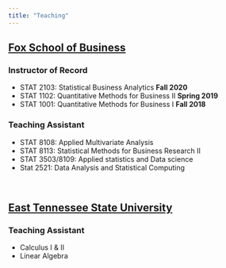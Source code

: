 ```yaml
---
title: "Teaching"
---
```


<u><h2>Fox School of Business</h2></u>

<h3>Instructor of Record</h3>
<ul>
<li> STAT 2103: Statistical Business Analytics <b> Fall 2020 </b>
<li> STAT 1102: Quantitative Methods for Business II <b>Spring 2019</b>
<li> STAT 1001: Quantitative Methods for Business I <b>Fall 2018 </b>
</ul>


<h3>Teaching Assistant</h3>

<ul>
<li>STAT 8108: Applied Multivariate Analysis
<li>STAT 8113: Statistical Methods for Business Research II
<li>STAT 3503/8109: Applied statistics and Data science
<li>Stat 2521: Data Analysis and Statistical Computing
</ul>
<br>


<u><h2>East Tennessee State University</h2></u>

<h3>Teaching Assistant</h3>
<ul>
<li>Calculus I & II
<li>Linear Algebra
</ul>
